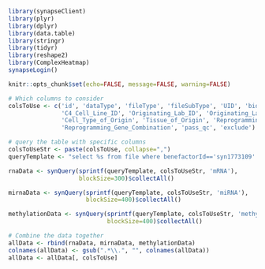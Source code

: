 ```r
library(synapseClient)
library(plyr)
library(dplyr)
library(data.table)
library(stringr)
library(tidyr)
library(reshape2)
library(ComplexHeatmap)
synapseLogin()

knitr::opts_chunk$set(echo=FALSE, message=FALSE, warning=FALSE)
```

```r
# Which columns to consider
colsToUse <- c('id', 'dataType', 'fileType', 'fileSubType', 'UID', 'biologicalSampleName',
               'C4_Cell_Line_ID', 'Originating_Lab_ID', 'Originating_Lab', 'Cell_Line_Type',
               'Cell_Type_of_Origin', 'Tissue_of_Origin', 'Reprogramming_Vector_Type',
               'Reprogramming_Gene_Combination', 'pass_qc', 'exclude')

# query the table with specific columns
colsToUseStr <- paste(colsToUse, collapse=",")
queryTemplate <- "select %s from file where benefactorId=='syn1773109' and dataType=='%s'"

rnaData <- synQuery(sprintf(queryTemplate, colsToUseStr, 'mRNA'), 
                    blockSize=300)$collectAll()

mirnaData <- synQuery(sprintf(queryTemplate, colsToUseStr, 'miRNA'), 
                      blockSize=400)$collectAll()

methylationData <- synQuery(sprintf(queryTemplate, colsToUseStr, 'methylation'), 
                            blockSize=400)$collectAll()

# Combine the data together
allData <- rbind(rnaData, mirnaData, methylationData)
colnames(allData) <- gsub(".*\\.", "", colnames(allData))
allData <- allData[, colsToUse]
```

